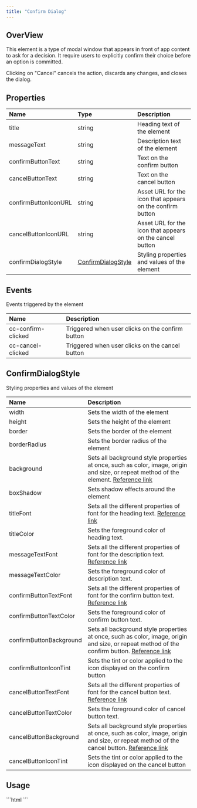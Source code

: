 ```yaml
---
title: "Confirm Dialog"
---
```


## OverView

This element is a type of modal window that appears in front of app content to ask for a decision. It require users to explicitly confirm their choice before an option is committed.

Clicking on "Cancel" cancels the action, discards any changes, and closes the dialog.

## Properties

| Name                 | Type                                                                         | Description                                               |
| :-------------------- | :---------------------------------------------------------------------------- | :--------------------------------------------------------- |
| title                | string                                                                       | Heading text of the element                               |
| messageText          | string                                                                       | Description text of the element                           |
| confirmButtonText    | string                                                                       | Text on the confirm button                                |
| cancelButtonText     | string                                                                       | Text on the cancel button                                 |
| confirmButtonIconURL | string                                                                       | Asset URL for the icon that appears on the confirm button |
| cancelButtonIconURL  | string                                                                       | Asset URL for the icon that appears on the cancel button  |
| confirmDialogStyle   | [ConfirmDialogStyle](/ui-kit/angular/confirm-dialog#confirmdialogstyle) | Styling properties and values of the element              |

## Events

Events triggered by the element

| Name               | Description                                      |
| :------------------ | :------------------------------------------------ |
| cc-confirm-clicked | Triggered when user clicks on the confirm button |
| cc-cancel-clicked  | Triggered when user clicks on the cancel button  |

## ConfirmDialogStyle

Styling properties and values of the element

| Name                    | Description                                                                                                                                                                                                |
| :----------------------- | :---------------------------------------------------------------------------------------------------------------------------------------------------------------------------------------------------------- |
| width                   | Sets the width of the element                                                                                                                                                                              |
| height                  | Sets the height of the element                                                                                                                                                                             |
| border                  | Sets the border of the element                                                                                                                                                                             |
| borderRadius            | Sets the border radius of the element                                                                                                                                                                      |
| background              | Sets all background style properties at once, such as color, image, origin and size, or repeat method of the element. [Reference link](https://developer.mozilla.org/en-US/docs/Web/CSS/background)        |
| boxShadow               | Sets shadow effects around the element                                                                                                                                                                     |
| titleFont               | Sets all the different properties of font for the heading text. [Reference link](https://developer.mozilla.org/en-US/docs/Web/CSS/font)                                                                    |
| titleColor              | Sets the foreground color of heading text.                                                                                                                                                                 |
| messageTextFont         | Sets all the different properties of font for the description text. [Reference link](https://developer.mozilla.org/en-US/docs/Web/CSS/font)                                                                |
| messageTextColor        | Sets the foreground color of description text.                                                                                                                                                             |
| confirmButtonTextFont   | Sets all the different properties of font for the confirm button text. [Reference link](https://developer.mozilla.org/en-US/docs/Web/CSS/font)                                                             |
| confirmButtonTextColor  | Sets the foreground color of confirm button text.                                                                                                                                                          |
| confirmButtonBackground | Sets all background style properties at once, such as color, image, origin and size, or repeat method of the confirm button. [Reference link](https://developer.mozilla.org/en-US/docs/Web/CSS/background) |
| confirmButtonIconTint   | Sets the tint or color applied to the icon displayed on the confirm button                                                                                                                                 |
| cancelButtonTextFont    | Sets all the different properties of font for the cancel button text. [Reference link](https://developer.mozilla.org/en-US/docs/Web/CSS/font)                                                              |
| cancelButtonTextColor   | Sets the foreground color of cancel button text.                                                                                                                                                           |
| cancelButtonBackground  | Sets all background style properties at once, such as color, image, origin and size, or repeat method of the cancel button. [Reference link](https://developer.mozilla.org/en-US/docs/Web/CSS/background)  |
| cancelButtonIconTint    | Sets the tint or color applied to the icon displayed on the cancel button                                                                                                                                  |

## Usage

<Tabs>
<Tab title="HTML">
```html
<cometchat-confirm-dialog 
[title]="'title'" 
[messageText]="'messageText'">
</cometchat-confirm-dialog>
```

</Tab>

</Tabs>
